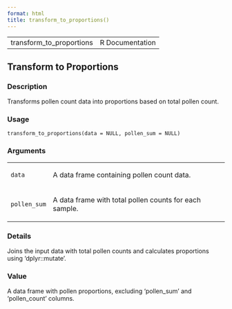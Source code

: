 ```yaml
---
format: html
title: transform_to_proportions()
---
```


<html><head>
<meta http-equiv="Content-Type" content="text/html; charset=utf-8" />
<meta name="viewport" content="width=device-width, initial-scale=1.0, user-scalable=yes" />
<link rel="stylesheet" href="https://cdn.jsdelivr.net/npm/katex@0.15.3/dist/katex.min.css">
<script type="text/javascript">
const macros = { "\\R": "\\textsf{R}", "\\code": "\\texttt"};
function processMathHTML() {
    var l = document.getElementsByClassName('reqn');
    for (let e of l) { katex.render(e.textContent, e, { throwOnError: false, macros }); }
    return;
}</script>
<script defer src="https://cdn.jsdelivr.net/npm/katex@0.15.3/dist/katex.min.js"
    onload="processMathHTML();"></script>
<link rel="stylesheet" type="text/css" href="R.css" />
</head><body><div class="container"><main>

<table style="width: 100%;"><tr><td>transform_to_proportions</td><td style="text-align: right;">R Documentation</td></tr></table>

<h2>Transform to Proportions</h2>

<h3>Description</h3>

<p>Transforms pollen count data into proportions based on total pollen count.
</p>


<h3>Usage</h3>

<pre><code class='language-R'>transform_to_proportions(data = NULL, pollen_sum = NULL)
</code></pre>


<h3>Arguments</h3>

<table role = "presentation">
<tr><td><code id="data">data</code></td>
<td>
<p>A data frame containing pollen count data.</p>
</td></tr>
<tr><td><code id="pollen_sum">pollen_sum</code></td>
<td>
<p>A data frame with total pollen counts for each sample.</p>
</td></tr>
</table>


<h3>Details</h3>

<p>Joins the input data with total pollen counts and calculates proportions
using 'dplyr::mutate'.
</p>


<h3>Value</h3>

<p>A data frame with pollen proportions, excluding 'pollen_sum' and
'pollen_count' columns.
</p>

</main>

</div>
</body></html>

